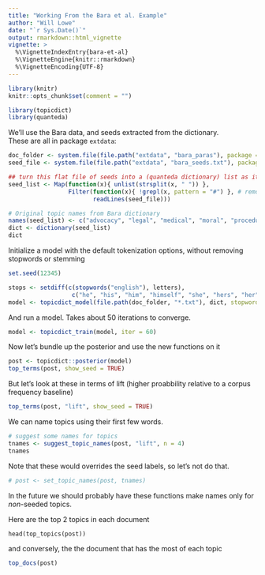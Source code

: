 ```yaml
---
title: "Working From the Bara et al. Example"
author: "Will Lowe"
date: "`r Sys.Date()`"
output: rmarkdown::html_vignette
vignette: >
  %\VignetteIndexEntry{bara-et-al}
  %\VignetteEngine{knitr::rmarkdown}
  %\VignetteEncoding{UTF-8}
---
```



```r
library(knitr)
knitr::opts_chunk$set(comment = "")
```


```r
library(topicdict)
library(quanteda)
```

We'll use the Bara data, and seeds extracted from the dictionary.  
These are all in package `extdata`:
```r
doc_folder <- system.file(file.path("extdata", "bara_paras"), package = "topicdict")
seed_file <- system.file(file.path("extdata", "bara_seeds.txt"), package = "topicdict")

## turn this flat file of seeds into a (quanteda dictionary) list as it would be used
seed_list <- Map(function(x){ unlist(strsplit(x, " ")) }, 
                 Filter(function(x){ !grepl(x, pattern = "#") }, # remove comments
                        readLines(seed_file)))

# Original topic names from Bara dictionary
names(seed_list) <- c("advocacy", "legal", "medical", "moral", "procedural", "social")
dict <- dictionary(seed_list)
dict
```

Initialize a model with the default tokenization options, without removing
stopwords or stemming
```r
set.seed(12345)

stops <- setdiff(c(stopwords("english"), letters), 
                  c("he", "his", "him", "himself", "she", "hers", "her", "herself"))
model <- topicdict_model(file.path(doc_folder, "*.txt"), dict, stopwords = stops)
```
And run a model.  Takes about 50 iterations to converge.
```r
model <- topicdict_train(model, iter = 60)
```

Now let's bundle up the posterior and use the new functions on it
```r
post <- topicdict::posterior(model)
top_terms(post, show_seed = TRUE) 
```

But let's look at these in terms of lift (higher proabbility relative to a corpus frequency baseline)
```r
top_terms(post, "lift", show_seed = TRUE)
```

We can name topics using their first few words.
```r
# suggest some names for topics
tnames <- suggest_topic_names(post, "lift", n = 4)
tnames
```
Note that these would overrides the seed labels, so let's not do that.
```r
# post <- set_topic_names(post, tnames)
```
In the future we should probably have these functions make names only for *non*-seeded topics.

Here are the top 2 topics in each document
```
head(top_topics(post))
```
and conversely, the the document that has the most of each topic
```r
top_docs(post)
```

